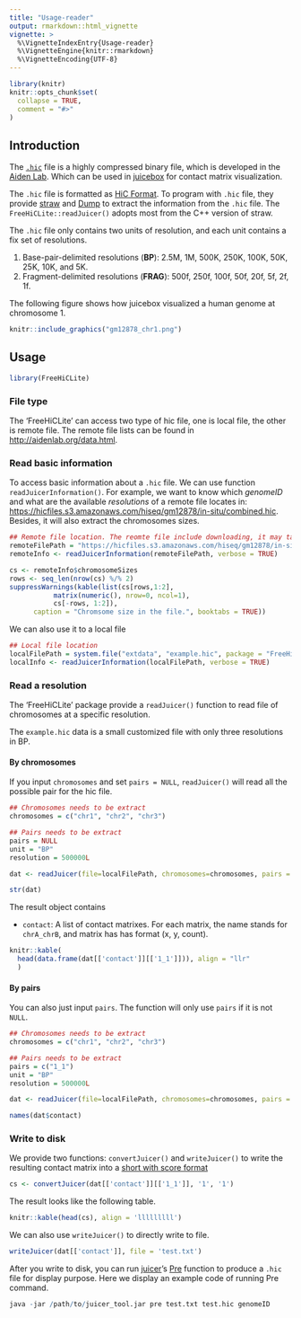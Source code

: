 ```yaml
---
title: "Usage-reader"
output: rmarkdown::html_vignette
vignette: >
  %\VignetteIndexEntry{Usage-reader}
  %\VignetteEngine{knitr::rmarkdown}
  %\VignetteEncoding{UTF-8}
---
```


```r
library(knitr)
knitr::opts_chunk$set(
  collapse = TRUE,
  comment = "#>"
)
```

## Introduction

The [`.hic`](https://github.com/aidenlab/juicer/wiki/Data) file is a highly compressed binary file, which is developed in the [Aiden Lab](http://aidenlab.org/). Which can be used in [juicebox](https://aidenlab.org/juicebox/) for contact matrix visualization.

The `.hic` file is formatted as [HiC Format](https://github.com/aidenlab/Juicebox/blob/master/HiCFormatV8.md). To program with `.hic` file, they provide [straw](https://github.com/aidenlab/straw) and [Dump](https://github.com/aidenlab/juicer/wiki/Data-Extraction) to extract the information from the `.hic` file. The `FreeHiCLite::readJuicer()` adopts most from the C++ version of straw.

The `.hic` file only contains two units of resolution, and each unit contains a fix set of resolutions.

1. Base-pair-delimited resolutions (**BP**): 2.5M, 1M, 500K, 250K, 100K, 50K, 25K, 10K, and 5K.
2. Fragment-delimited resolutions (**FRAG**): 500f, 250f, 100f, 50f, 20f, 5f, 2f, 1f.

The following figure shows how juicebox visualized a human genome at chromosome 1.

```r
knitr::include_graphics("gm12878_chr1.png")
```

## Usage

```r
library(FreeHiCLite)
```

### File type

The 'FreeHiCLite' can access two type of hic file, one is local file, the other is remote file.
The remote file lists can be found in [http://aidenlab.org/data.html](http://aidenlab.org/data.html).

### Read basic information

To access basic information about a `.hic` file. We can use function `readJuicerInformation()`. For example, we want to know which *genomeID* and what are the available *resolutions* of a remote file locates in: [https://hicfiles.s3.amazonaws.com/hiseq/gm12878/in-situ/combined.hic](). Besides, it will also extract the chromosomes sizes.

```r
## Remote file location. The reomte file include downloading, it may take a while
remoteFilePath = "https://hicfiles.s3.amazonaws.com/hiseq/gm12878/in-situ/combined.hic"
remoteInfo <- readJuicerInformation(remoteFilePath, verbose = TRUE)
```

```r
cs <- remoteInfo$chromosomeSizes
rows <- seq_len(nrow(cs) %/% 2)
suppressWarnings(kable(list(cs[rows,1:2],  
           matrix(numeric(), nrow=0, ncol=1),
           cs[-rows, 1:2]), 
      caption = "Chromsome size in the file.", booktabs = TRUE))
```

We can also use it to a local file

```r
## Local file location
localFilePath = system.file("extdata", "example.hic", package = "FreeHiCLite")
localInfo <- readJuicerInformation(localFilePath, verbose = TRUE)
```

### Read a resolution

The 'FreeHiCLite' package provide a `readJuicer()` function to read file of chromosomes at a specific resolution.

The `example.hic` data is a small customized file with only three resolutions in BP. 

#### By chromosomes

If you input `chromosomes` and set `pairs = NULL`, `readJuicer()` will read all the possible pair for the hic file. 

```r
## Chromosomes needs to be extract
chromosomes = c("chr1", "chr2", "chr3")

## Pairs needs to be extract
pairs = NULL
unit = "BP"
resolution = 500000L

dat <- readJuicer(file=localFilePath, chromosomes=chromosomes, pairs = pairs, unit=unit, resolution=resolution)

str(dat)
```

The result object contains 

- `contact`: A list of contact matrixes. For each matrix, the name stands for `chrA_chrB`, and matrix has has format (x, y, count).

```r
knitr::kable(
  head(data.frame(dat[['contact']][['1_1']])), align = "llr"
  )
```


#### By pairs

You can also just input `pairs`. The function will only use `pairs` if it is not `NULL`.


```r
## Chromosomes needs to be extract
chromosomes = c("chr1", "chr2", "chr3")

## Pairs needs to be extract
pairs = c("1_1")
unit = "BP"
resolution = 500000L

dat <- readJuicer(file=localFilePath, chromosomes=chromosomes, pairs = pairs, unit=unit, resolution=resolution)

names(dat$contact)
```


### Write to disk

We provide two functions: `convertJuicer()` and `writeJuicer()` to write the resulting contact matrix into a [short with score format](https://github.com/aidenlab/juicer/wiki/Pre#short-with-score-format)

```r
cs <- convertJuicer(dat[['contact']][['1_1']], '1', '1')
```

The result looks like the following table.

```r
knitr::kable(head(cs), align = 'lllllllll')
```

We can also use `writeJuicer()` to directly write to file.

```r
writeJuicer(dat[['contact']], file = 'test.txt')
```

After you write to disk, you can run [juicer](https://github.com/aidenlab/juicer/)'s [Pre](https://github.com/aidenlab/juicer/wiki/Pre) function to produce a `.hic` file for display purpose. Here we display an example code of running Pre command. 

```r
java -jar /path/to/juicer_tool.jar pre test.txt test.hic genomeID 
```



